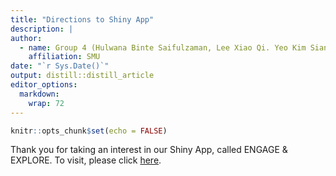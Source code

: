 ```yaml
---
title: "Directions to Shiny App"
description: |
author:
  - name: Group 4 (Hulwana Binte Saifulzaman, Lee Xiao Qi. Yeo Kim Siang)
    affiliation: SMU
date: "`r Sys.Date()`"
output: distill::distill_article
editor_options: 
  markdown: 
    wrap: 72
---
```


```r
knitr::opts_chunk$set(echo = FALSE)
```

Thank you for taking an interest in our Shiny App, called ENGAGE &
EXPLORE. To visit, please click [here](https://ilovevisualanalyticsverymuch.shinyapps.io/ISS608Group4/).